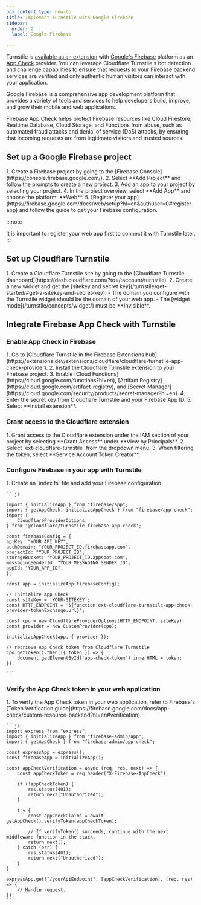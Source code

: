 ```yaml
---
pcx_content_type: how-to
title: Implement Turnstile with Google Firebase
sidebar:
  order: 2
  label: Google Firebase

---
```



Turnstile is [available as an extension](https://extensions.dev/extensions/cloudflare/cloudflare-turnstile-app-check-provider) with [Google's Firebase](https://firebase.google.com/) platform as an [App Check](https://firebase.google.com/docs/app-check) provider. You can leverage Cloudflare Turnstile's bot detection and challenge capabilities to ensure that requests to your Firebase backend services are verified and only authentic human visitors can interact with your application.

Google Firebase is a comprehensive app development platform that provides a variety of tools and services to help developers build, improve, and grow their mobile and web applications.

Firebase App Check helps protect Firebase resources like Cloud Firestore, Realtime Database, Cloud Storage, and Functions from abuse, such as automated fraud attacks and denial of service (DoS) attacks, by ensuring that incoming requests are from legitimate visitors and trusted sources. 

## Set up a Google Firebase project

<Steps>
1. Create a Firebase project by going to the [Firebase Console](https://console.firebase.google.com/).
2. Select **Add Project** and follow the prompts to create a new project.
3. Add an app to your project by selecting your project.
4. In the project overview, select **Add App** and choose the platform: **Web**.
5. [Register your app](https://firebase.google.com/docs/web/setup?hl=en&authuser=0#register-app) and follow the guide to get your Firebase configuration. 
</Steps>

:::note

It is important to register your web app first to connect it with Turnstile later.
:::

## Set up Cloudflare Turnstile

<Steps>
1. Create a Cloudflare Turnstile site by going to the [Cloudflare Turnstile dashboard](https://dash.cloudflare.com/?to=/:account/turnstile). 
2. Create a new widget and get the [sitekey and secret key](/turnstile/get-started/#get-a-sitekey-and-secret-key).
   - The domain you configure with the Turnstile widget should be the domain of your web app.
   - The [widget mode](/turnstile/concepts/widget/) must be **Invisible**.
</Steps>

## Integrate Firebase App Check with Turnstile

### Enable App Check in Firebase

<Steps>
1. Go to [Cloudflare Turnstile in the Firebase Extensions hub](https://extensions.dev/extensions/cloudflare/cloudflare-turnstile-app-check-provider).
2. Install the Cloudflare Turnstile extension to your Firebase project.
3. Enable [Cloud Functions](https://cloud.google.com/functions?hl=en), [Artifact Registry](https://cloud.google.com/artifact-registry), and [Secret Manager](https://cloud.google.com/security/products/secret-manager?hl=en).
4. Enter the secret key from Cloudflare Turnstile and your Firebase App ID.
5. Select **Install extension**.
</Steps>

### Grant access to the Cloudflare extension 

<Steps>
1. Grant access to the Cloudflare extension under the IAM section of your project by selecting **Grant Access** under **View by Principals**.
2. Select `ext-cloudflare-turnstile` from the dropdown menu.
3. When filtering the token, select **Service Account Token Creator**.
</Steps>

### Configure Firebase in your app with Turnstile

<Steps>
1. Create an `index.ts` file and add your Firebase configuration.

    ```js

    import { initializeApp } from "firebase/app";
    import { getAppCheck, initializeAppCheck } from "firebase/app-check";
    import {
        CloudflareProviderOptions,
    } from '@cloudflare/turnstile-firebase-app-check';

    const firebaseConfig = {
    apiKey: "YOUR_API_KEY",
    authDomain: "YOUR_PROJECT_ID.firebaseapp.com",
    projectId: "YOUR_PROJECT_ID",
    storageBucket: "YOUR_PROJECT_ID.appspot.com",
    messagingSenderId: "YOUR_MESSAGING_SENDER_ID",
    appId: "YOUR_APP_ID",
    };

    const app = initializeApp(firebaseConfig);

    // Initialize App Check
    const siteKey = 'YOUR-SITEKEY';
    const HTTP_ENDPOINT = '${function:ext-cloudflare-turnstile-app-check-provider-tokenExchange.url}';

    const cpo = new CloudflareProviderOptions(HTTP_ENDPOINT, siteKey);
    const provider = new CustomProvider(cpo);

    initializeAppCheck(app, { provider });

    // retrieve App Check token from Cloudflare Turnstile
    cpo.getToken().then(({ token }) => {
        document.getElementById('app-check-token').innerHTML = token;
    });

    ```
</Steps>

### Verify the App Check token in your web application 

<Steps>
1. To verify the App Check token in your web application, refer to Firebase's [Token Verification guide](https://firebase.google.com/docs/app-check/custom-resource-backend?hl=en#verification). 

    ```js
    import express from "express";
    import { initializeApp } from "firebase-admin/app";
    import { getAppCheck } from "firebase-admin/app-check";

    const expressApp = express();
    const firebaseApp = initializeApp();

    const appCheckVerification = async (req, res, next) => {
        const appCheckToken = req.header("X-Firebase-AppCheck");

        if (!appCheckToken) {
            res.status(401);
            return next("Unauthorized");
        }

        try {
            const appCheckClaims = await getAppCheck().verifyToken(appCheckToken);

            // If verifyToken() succeeds, continue with the next middleware function in the stack.
            return next();
        } catch (err) {
            res.status(401);
            return next("Unauthorized");
        }
    }

    expressApp.get("/yourApiEndpoint", [appCheckVerification], (req, res) => {
        // Handle request.
    });
    ```
</Steps>